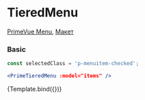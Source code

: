 

<Meta title="Prime/Menu/TieredMenu" />

# TieredMenu

[PrimeVue Menu](https://primevue.org/tieredmenu), [Макет](<https://www.figma.com/design/4TYeki0MDLhfPGJstbIicf/UI-kit-PrimeFace--DS-?node-id=888-12975&m=dev>)

### Basic

```jsx dark
const selectedClass = 'p-menuitem-checked';

<PrimeTieredMenu :model="items" />
```

<Story name="Primary">{Template.bind({})}</Story>